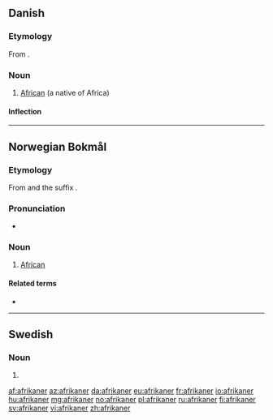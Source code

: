 {{also|Afrikaner}}
==Danish==
{{wikipedia|lang=da}}

===Etymology===
From {{etyl|la|da}} {{term|africanus||African|lang=la}}.

===Noun===
{{da-noun|en|e}}

# [[African]] (a native of Africa)

====Inflection====
{{da-noun-infl|en|e|afrikanerne||||afrikanernes}}

----

==Norwegian Bokmål==

===Etymology===
From {{term|Afrika}} and the suffix {{term|-aner}}.

===Pronunciation===
*{{IPA|/afriˈkɑːnər/|lang=no}}

===Noun===
{{nb-noun-m2}}

# [[African]]

====Related terms====
* {{l|no|afrikansk}}

----

==Swedish==

===Noun===
{{infl|sv|noun form}}

# {{sv-noun-form-indef-pl|afrikan}}

[[af:afrikaner]]
[[az:afrikaner]]
[[da:afrikaner]]
[[eu:afrikaner]]
[[fr:afrikaner]]
[[io:afrikaner]]
[[hu:afrikaner]]
[[mg:afrikaner]]
[[no:afrikaner]]
[[pl:afrikaner]]
[[ru:afrikaner]]
[[fi:afrikaner]]
[[sv:afrikaner]]
[[vi:afrikaner]]
[[zh:afrikaner]]